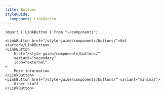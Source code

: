 ```yaml
---
title: Buttons
styleGuide:
  component: LinkButton
---
```


```mdx live
import { LinkButton } from "~/components";

<LinkButton href="/style-guide/components/buttons/">Get started</LinkButton>
<LinkButton
	href="/style-guide/components/buttons/"
	variant="secondary"
	icon="external"
>
	More information
</LinkButton>
<LinkButton href="/style-guide/components/buttons/" variant="minimal">
	Other stuff
</LinkButton>
```
